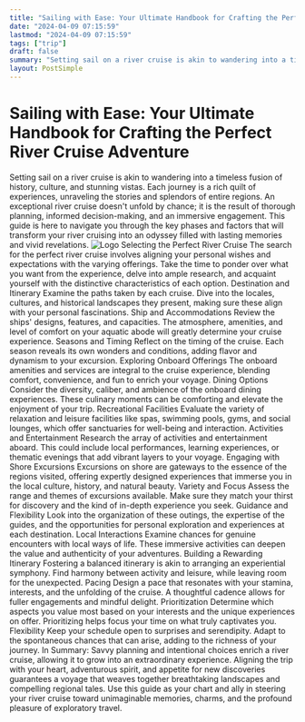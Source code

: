 ```yaml
---
title: "Sailing with Ease: Your Ultimate Handbook for Crafting the Perfect River Cruise Adventure"
date: "2024-04-09 07:15:59"
lastmod: "2024-04-09 07:15:59"
tags: ["trip"]
draft: false
summary: "Setting sail on a river cruise is akin to wandering into a timeless fusion of history, culture, and stunning vistas. Each journey is a rich quilt of experiences, unraveling the stories and splendors of entire regions. An exceptional river cruise doesn't unfold by chance; it is the result of thorough planning, informed decision-making, and an immersive engagement. This guide is here to navigate you through the key phases and factors that will transform your river cruising into an odyssey filled with lasting memories and vivid revelations."
layout: PostSimple
---
```

# Sailing with Ease: Your Ultimate Handbook for Crafting the Perfect River Cruise Adventure
Setting sail on a river cruise is akin to wandering into a timeless fusion of history, culture, and stunning vistas. Each journey is a rich quilt of experiences, unraveling the stories and splendors of entire regions. An exceptional river cruise doesn't unfold by chance; it is the result of thorough planning, informed decision-making, and an immersive engagement. This guide is here to navigate you through the key phases and factors that will transform your river cruising into an odyssey filled with lasting memories and vivid revelations.
<img alt="Logo" class="lazyImg" data-src="https://cdn.seniorsselection.com/src_image/83c22ac8cae4dce7854e78292aef5553.webp" src="/statics/image/loading.webp"/>
Selecting the Perfect River Cruise
The search for the perfect river cruise involves aligning your personal wishes and expectations with the varying offerings. Take the time to ponder over what you want from the experience, delve into ample research, and acquaint yourself with the distinctive characteristics of each option.
Destination and Itinerary
Examine the paths taken by each cruise. Dive into the locales, cultures, and historical landscapes they present, making sure these align with your personal fascinations.
Ship and Accommodations
Review the ships' designs, features, and capacities. The atmosphere, amenities, and level of comfort on your aquatic abode will greatly determine your cruise experience.
Seasons and Timing
Reflect on the timing of the cruise. Each season reveals its own wonders and conditions, adding flavor and dynamism to your excursion.
Exploring Onboard Offerings
The onboard amenities and services are integral to the cruise experience, blending comfort, convenience, and fun to enrich your voyage.
Dining Options
Consider the diversity, caliber, and ambience of the onboard dining experiences. These culinary moments can be comforting and elevate the enjoyment of your trip.
Recreational Facilities
Evaluate the variety of relaxation and leisure facilities like spas, swimming pools, gyms, and social lounges, which offer sanctuaries for well-being and interaction.
Activities and Entertainment
Research the array of activities and entertainment aboard. This could include local performances, learning experiences, or thematic evenings that add vibrant layers to your voyage.
Engaging with Shore Excursions
Excursions on shore are gateways to the essence of the regions visited, offering expertly designed experiences that immerse you in the local culture, history, and natural beauty.
Variety and Focus
Assess the range and themes of excursions available. Make sure they match your thirst for discovery and the kind of in-depth experience you seek.
Guidance and Flexibility
Look into the organization of these outings, the expertise of the guides, and the opportunities for personal exploration and experiences at each destination.
Local Interactions
Examine chances for genuine encounters with local ways of life. These immersive activities can deepen the value and authenticity of your adventures.
Building a Rewarding Itinerary
Fostering a balanced itinerary is akin to arranging an experiential symphony. Find harmony between activity and leisure, while leaving room for the unexpected.
Pacing
Design a pace that resonates with your stamina, interests, and the unfolding of the cruise. A thoughtful cadence allows for fuller engagements and mindful delight.
Prioritization
Determine which aspects you value most based on your interests and the unique experiences on offer. Prioritizing helps focus your time on what truly captivates you.
Flexibility
Keep your schedule open to surprises and serendipity. Adapt to the spontaneous chances that can arise, adding to the richness of your journey.
In Summary:
Savvy planning and intentional choices enrich a river cruise, allowing it to grow into an extraordinary experience. Aligning the trip with your heart, adventurous spirit, and appetite for new discoveries guarantees a voyage that weaves together breathtaking landscapes and compelling regional tales. Use this guide as your chart and ally in steering your river cruise toward unimaginable memories, charms, and the profound pleasure of exploratory travel.
        